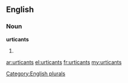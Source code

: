 ==English==

===Noun===
'''urticants'''

# {{plural of|urticant}}

[[Category:English plurals]]

[[ar:urticants]]
[[el:urticants]]
[[fr:urticants]]
[[my:urticants]]